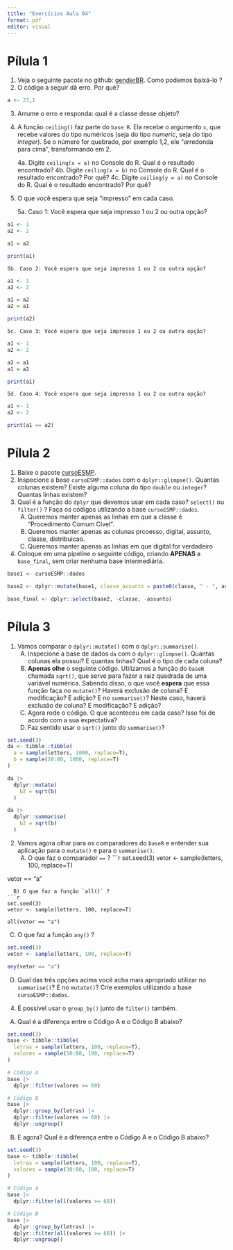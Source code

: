 ```yaml
---
title: "Exercícios Aula 04"
format: pdf
editor: visual
---
```


# Pílula 1

1.  Veja o seguinte pacote no github: [genderBR](https://github.com/meirelesff/genderBR). Como podemos baixá-lo ?
2.  O código a seguir dá erro. Por quê?

```r
a <- 23,1
```

3.  Arrume o erro e responda: qual é a classe desse objeto?

4.  A função `ceiling()` faz parte do `base R`. Ela recebe o argumento `x`, que recebe valores do tipo numéricos (seja do tipo *numeric*, seja do tipo *integer*). Se o número for quebrado, por exemplo 1,2, ele "arredonda para cima", transformando em 2.

    4a. Digite `ceiling(x = a)` no Console do R. Qual é o resultado encontrado? 4b. Digite `ceiling(x = b)` no Console do R. Qual é o resultado encontrado? Por quê? 4c. Digite `ceiling(y = a)` no Console do R. Qual é o resultado encontrado? Por quê?

5.  O que você espera que seja "impresso" em cada caso.

    5a. Caso 1: Você espera que seja impresso 1 ou 2 ou outra opção?

```r
a1 <- 1
a2 <- 2

a1 = a2

print(a1)
```

    5b. Caso 2: Você espera que seja impresso 1 ou 2 ou outra opção?

```r
a1 <- 1
a2 <- 2

a1 = a2
a2 = a1

print(a2)
```

    5c. Caso 3: Você espera que seja impresso 1 ou 2 ou outra opção?

```r
a1 <- 1
a2 <- 2

a2 = a1
a1 = a2

print(a1)
```

    5d. Caso 4: Você espera que seja impresso 1 ou 2 ou outra opção?

```r
a1 <- 1
a2 <- 2

print(a1 == a2)
```


# Pílula 2

1. Baixe o pacote [cursoESMP](https://github.com/jjesusfilho/cursoESMP). 
2. Inspecione a base `cursoESMP::dados` com o `dplyr::glimpse()`. Quantas colunas existem? Existe alguma coluna do tipo `double` ou `integer`? Quantas linhas existem?
3. Qual é a função do `dplyr` que devemos usar em cada caso? `select()` ou `filter()` ? Faça os códigos utilizando a base `cursoESMP::dados`. 
    A) Queremos manter apenas as linhas em que a classe é "Procedimento Comum Cível".
    B) Queremos manter apenas as colunas prcoesso, digital, assunto, classe, distribuicao.
    C) Queremos manter apenas as linhas em que digital for verdadeiro
4. Coloque em uma pipeline o seguinte código, criando **APENAS** a `base_final`, sem criar nenhuma base intermediária. 

```r
base1 <- cursoESMP::dados

base2 <- dplyr::mutate(base1, classe_assunto = paste0(classe, " - ", assunto))

base_final <- dplyr::select(base2, -classe, -assunto)
```

# Pílula 3

1. Vamos comparar o `dplyr::mutate()` com o `dplyr::summarise()`. 
    A) Inspecione a base de dados `da` com o `dplyr::glimpse()`. Quantas colunas ela possui? E quantas linhas? Qual é o tipo de cada coluna? 
    B)  **Apenas olhe** o seguinte código.  Utilizamos a função do `baseR` chamada `sqrt()`, que serve para fazer a raiz quadrada de uma variável numérica. Sabendo disso, o que você **espera** que essa função faça no `mutate()`? Haverá exclusão de coluna? E modificação? E adição? E no `summarise()`? Neste caso, haverá exclusão de coluna? E modificação? E adição?
    C) Agora rode o código. O que aconteceu em cada caso? Isso foi de acordo com a sua expectativa? 
    D) Faz sentido usar o `sqrt()` junto do `summarise()`?

```r
set.seed(3)
da <- tibble::tibble(
  a = sample(letters, 1000, replace=T),
  b = sample(20:80, 1000, replace=T)
)

da |> 
  dplyr::mutate(
    b2 = sqrt(b)
  )

da |> 
  dplyr::summarise(
    b2 = sqrt(b)
  )
```
2. Vamos agora olhar para os comparadores do `baseR` e entender sua aplicação para o `mutate()` e para o `summarise()`. 
    A) O que faz o comparador `==` ?
```r
set.seed(3)
vetor <- sample(letters, 100, replace=T)

vetor == "a"
```
  B) O que faz a função `all()` ?
```r
set.seed(3)
vetor <- sample(letters, 100, replace=T)

all(vetor == "a")
```
  C) O que faz a função `any()` ?
```r
set.seed(3)
vetor <- sample(letters, 100, replace=T)

any(vetor == "a")
```
  D) Qual das três opções acima você acha mais apropriado utilizar no `summarise()`? E no `mutate()`? Crie exemplos utilizando a base `cursoESMP::dados`. 
4. É possível usar o `group_by()` junto de `filter()` também. 
  A) Qual é a diferença entre o Código A e o Código B abaixo?
```r
set.seed(3)
base <- tibble::tibble(
  letras = sample(letters, 100, replace=T),
  valores = sample(30:80, 100, replace=T)
)

# Código A
base |> 
  dplyr::filter(valores >= 60) 

# Código B
base |> 
  dplyr::group_by(letras) |> 
  dplyr::filter(valores >= 60) |> 
  dplyr::ungroup()
```
  B) E agora? Qual é a diferença entre o Código A e o Código B abaixo?
```r
set.seed(3)
base <- tibble::tibble(
  letras = sample(letters, 100, replace=T),
  valores = sample(30:80, 100, replace=T)
)

# Código A
base |> 
  dplyr::filter(all(valores >= 60))

# Código B
base |> 
  dplyr::group_by(letras) |> 
  dplyr::filter(all(valores >= 60)) |> 
  dplyr::ungroup()
```
